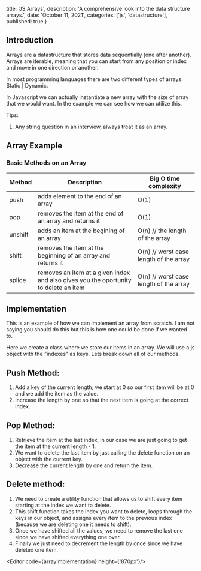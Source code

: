 
  title: 'JS Arrays',
  description: 'A comprehensive look into the data structure arrays.',
  date: 'October 11, 2021',
  categories: ['js', 'datastructure'],  
  published: true
}


<Section>

  <LeftSection size={4}>

  ## Introduction

  Arrays are a datastructure that stores data sequentially (one after another). Arrays are iterable, meaning that you can start from any position or index and move in one direction or another.


  In most programming languages there are two different types of arrays. Static | Dynamic.


  In Javascript we can actually instantiate a new array with the size of array that we would want. In the example we can see how we can utilize this.

  Tips:
  1. Any string question in an interview, always treat it as an array.


  </LeftSection>

  <RightSection size={8}>

  ## Array Example

  <Editor code={exampleArray} height="400px"/>
  
  </RightSection>

</Section>

<Section>
  
  <CenterSection>

  ### Basic Methods on an Array

  | Method | Description                                                  | Big O time complexity                  |
  | ----------- | ------------------------------------------------------------ | -------------------------------------- |
  | push        | adds element to the end of an array                          | O(1)                                   |
  | pop         | removes the item at the end of an array and returns it       | O(1)                                   |
  | unshift     | adds an item at the begining of an array                     | O(n) // the length of the array        |
  | shift       | removes the item at the beginning of an array and returns it | O(n) // worst case length of the array |
  | splice      | removes an item at a given index and also gives you the oportunity to delete an item | O(n) // worst case length of the array |
  
  </CenterSection>

</Section>

<Section>

  <LeftSection size={4}>

  # Implementation

  This is an example of how we can implement an array from scratch. 
  I am not saying you should do this but this is how one could be done if we wanted to.

  Here we create a class where we store our items in an array. We will use a js object with the "indexes" as keys.
  Lets break down all of our methods.

  ## Push Method:
  1. Add a key of the current length; we start at 0 so our first item will be at 0 and we add the item as the value.
  2. Increase the length by one so that the next item is going at the correct index.


  ## Pop Method:
  1. Retrieve the item at the last index, in our case we are just going to get the item at the current length - 1.
  2. We want to delete the last item by just calling the delete function on an object with the current key.
  3. Decrease the current length by one and return the item.
  

  ## Delete method:
  1. We need to create a utility function that allows us to shift every item starting at the index we want to delete.
  2. This shift function takes the index you want to delete, loops through the keys in our object, and assigns every item to the previous index (because we are deleting one it needs to shift).
  3. Once we have shifted all the values, we need to remove the last one since we have shifted everything one over. 
  4. Finally we just need to decrement the length by once since we have deleted one item.


  </LeftSection>

  <RightSection size={8}>

  <Editor code={arrayImplementation} height={'870px'}/>  

  </RightSection>

</Section>
